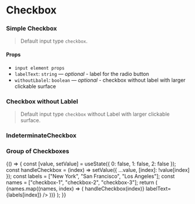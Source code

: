 
<Meta title="Forms/Checkbox" component={Checkbox} />

# Checkbox

### Simple Checkbox

> Default input type `checkbox`.

<Preview>
  <Story name="simple">
    <Checkbox id="checkbox-1" labelText="GNUI Checkbox" />
  </Story>
</Preview>

#### Props

- `input element props`
- `labelText`: `string` — _optional_ - label for the radio button
- `withoutLbalel`: `boolean` — _optional_ - checkbox without label with larger clickable surface

### Checkbox without Lablel

> Default input type `checkbox` without Label with larger clickable surface.

<Preview>
  <Story name="without label">
    <Checkbox withoutLabel id="checkbox-5" />
  </Story>
</Preview>

### IndeterminateCheckbox

<Preview>
  <Story name="inter">
    <IndeterminateCheckbox id="321312" indeterminate={true} />
  </Story>
</Preview>

### Group of Checkboxes

<Preview>
  <Story name="group">
    {() => {
      const [value, setValue] = useState({ 0: false, 1: false, 2: false });
      const handleCheckbox = (index) =>
        setValue({ ...value, [index]: !value[index] });
      const labels = ["New York", "San Francisco", "Los Angeles"];
      const names = ["checkbox-1", "checkbox-2", "checkbox-3"];
      return (
        <CheckboxGroup name="gnui-checkbox-group">
          {names.map((names, index) => (
            <Checkbox
              id={names[index]}
              onChange={() => handleCheckbox(index)}
              labelText={labels[index]}
            />
          ))}
        </CheckboxGroup>
      );
    }}
  </Story>
</Preview>
